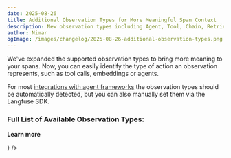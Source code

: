 ```yaml
---
date: 2025-08-26
title: Additional Observation Types for More Meaningful Span Context
description: New observation types including Agent, Tool, Chain, Retriever, Evaluator, Embedding, and Guardrail provide semantic meaning to your traces.
author: Nimar
ogImage: /images/changelog/2025-08-26-additional-observation-types.png
---
```



<ChangelogHeader />

We've expanded the supported observation types to bring more meaning to your spans. Now, you can easily identify the type of action an observation represents, such as tool calls, embeddings or agents.

For most [integrations with agent frameworks](/docs/integrations) the observation types should be automatically detected, but you can also manually set them via the Langfuse SDK.

### Full List of Available Observation Types:

<ObservationTypesList />

<Callout>
</Callout>

**Learn more**


<Cards num={1}>
  <Card
    title="Observation Types Documentation"
    href="/docs/observability/features/observation-types"
    icon={<Book />}
  />
</Cards>
